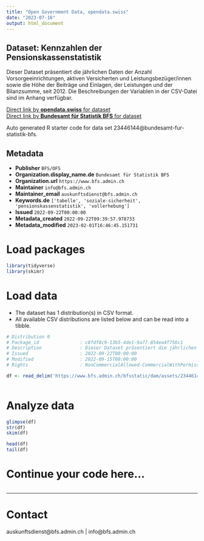 ```yaml
---
title: "Open Government Data, opendata.swiss"
date: "2023-07-16"
output: html_document
---
```


## Dataset: Kennzahlen der Pensionskassenstatistik

Dieser Dataset präsentiert die jährlichen Daten der Anzahl Vorsorgeeinrichtungen, aktiven Versicherten und Leistungsbezüger/innen sowie die Höhe der Beiträge und Einlagen, der Leistungen und der Bilanzsumme, seit 2012. Die Beschreibungen der Variablen in der CSV-Datei sind im Anhang verfügbar.

[Direct link by **opendata.swiss** for dataset](https://opendata.swiss/de/dataset/kennzahlen-der-pensionskassenstatistik1)<br>
[Direct link by **Bundesamt für Statistik BFS** for dataset](https://www.bfs.admin.ch/asset/de/ts-x-13.03.03-PK-A.01.4.Z-e)

Auto generated R starter code for data set 23446144@bundesamt-fur-statistik-bfs.

## Metadata

- **Publisher** `BFS/OFS`
- **Organization.display_name.de** `Bundesamt für Statistik BFS`
- **Organization.url** `https://www.bfs.admin.ch`
- **Maintainer** `info@bfs.admin.ch`
- **Maintainer_email** `auskunftsdienst@bfs.admin.ch`
- **Keywords.de** `['tabelle', 'soziale-sicherheit', 'pensionskassenstatistik', 'vollerhebung']`
- **Issued** `2022-09-22T00:00:00`
- **Metadata_created** `2022-09-22T09:39:57.978733`
- **Metadata_modified** `2023-02-01T16:46:45.151731`


# Load packages

```r

library(tidyverse)
library(skimr)

```

# Load data

-   The dataset has 1 distribution(s) in CSV format.
-   All available CSV distributions are listed below and can be read into a tibble.

```r

# Distribution 0
# Package_id               : c8fdf8c9-13b5-4de1-9a77-854ea4f756c1
# Description              : Dieser Dataset präsentiert die jährlichen Daten der Anzahl Vorsorgeeinrichtungen, aktiven Versicherten und Leistungsbezüger/innen sowie die Höhe der Beiträge und Einlagen, der Leistungen und der Bilanzsumme, seit 2012. Die Beschreibungen der Variablen in der CSV-Datei sind im Anhang verfügbar.
# Issued                   : 2022-09-22T00:00:00
# Modified                 : 2022-09-15T00:00:00
# Rights                   : NonCommercialAllowed-CommercialWithPermission-ReferenceRequired

df <- read_delim('https://www.bfs.admin.ch/bfsstatic/dam/assets/23446145/master')



```

# Analyze data

```r

glimpse(df)
str(df)
skim(df)

head(df)
tail(df)

```

# Continue your code here...

```r

```

------------------------------------------------------------------------

# Contact

auskunftsdienst@bfs.admin.ch | info@bfs.admin.ch
